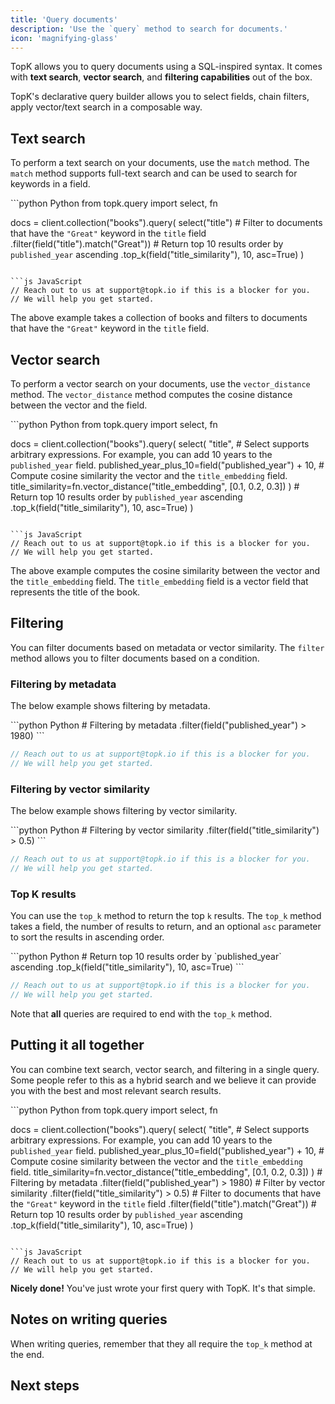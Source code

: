 ```yaml
---
title: 'Query documents'
description: 'Use the `query` method to search for documents.'
icon: 'magnifying-glass'
---
```


TopK allows you to query documents using a SQL-inspired syntax. It comes with **text search**, **vector search**, and **filtering capabilities** out of the box.

TopK's declarative query builder allows you to select fields, chain filters, apply vector/text search in a composable way.

## Text search

To perform a text search on your documents, use the `match` method. The `match` method supports full-text search and can be used to search for keywords in a field.

<CodeGroup>
```python Python
from topk.query import select, fn

docs = client.collection("books").query(
    select("title")
        # Filter to documents that have the `"Great"` keyword in the `title` field
        .filter(field("title").match("Great"))
        # Return top 10 results order by `published_year` ascending
        .top_k(field("title_similarity"), 10, asc=True)
)
```

```js JavaScript
// Reach out to us at support@topk.io if this is a blocker for you.
// We will help you get started.

```
</CodeGroup>

The above example takes a collection of books and filters to documents that have the `"Great"` keyword in the `title` field.

## Vector search

To perform a vector search on your documents, use the `vector_distance` method. The `vector_distance` method computes the cosine distance between the vector and the field.

<CodeGroup>
```python Python
from topk.query import select, fn

docs = client.collection("books").query(
    select(
        "title",
        # Select supports arbitrary expressions. For example, you can add 10 years to the `published_year` field.
        published_year_plus_10=field("published_year") + 10,
        # Compute cosine similarity the vector and the `title_embedding` field.
        title_similarity=fn.vector_distance("title_embedding", [0.1, 0.2, 0.3])
    )
        # Return top 10 results order by `published_year` ascending
        .top_k(field("title_similarity"), 10, asc=True)
)
```

```js JavaScript
// Reach out to us at support@topk.io if this is a blocker for you.
// We will help you get started.

```
</CodeGroup>

The above example computes the cosine similarity between the vector and the `title_embedding` field. The `title_embedding` field is a vector field that represents the title of the book.

## Filtering

You can filter documents based on metadata or vector similarity. The `filter` method allows you to filter documents based on a condition.

### Filtering by metadata

The below example shows filtering by metadata.

<CodeGroup>
```python Python
# Filtering by metadata
.filter(field("published_year") > 1980)
```

```js JavaScript
// Reach out to us at support@topk.io if this is a blocker for you.
// We will help you get started.
```
</CodeGroup>

### Filtering by vector similarity

The below example shows filtering by vector similarity.

<CodeGroup>
```python Python
# Filtering by vector similarity
.filter(field("title_similarity") > 0.5)
```

```js JavaScript
// Reach out to us at support@topk.io if this is a blocker for you.
// We will help you get started.
```
</CodeGroup>

### Top K results

You can use the `top_k` method to return the top `k` results. The `top_k` method takes a field, the number of results to return, and an optional `asc` parameter to sort the results in ascending order.

<CodeGroup>
```python Python
# Return top 10 results order by `published_year` ascending
.top_k(field("title_similarity"), 10, asc=True)
```

```js JavaScript
// Reach out to us at support@topk.io if this is a blocker for you.
// We will help you get started.
```
</CodeGroup>

<Note>Note that **all** queries are required to end with the `top_k` method.</Note>

## Putting it all together

You can combine text search, vector search, and filtering in a single query. Some people refer to this as a hybrid search and we believe it can provide you with the best and most relevant search results.

<CodeGroup>
```python Python
from topk.query import select, fn

docs = client.collection("books").query(
    select(
        "title",
        # Select supports arbitrary expressions. For example, you can add 10 years to the `published_year` field.
        published_year_plus_10=field("published_year") + 10,
        # Compute cosine similarity between the vector and the `title_embedding` field.
        title_similarity=fn.vector_distance("title_embedding", [0.1, 0.2, 0.3])
    )
        # Filtering by metadata
        .filter(field("published_year") > 1980)
        # Filter by vector similarity
        .filter(field("title_similarity") > 0.5)
        # Filter to documents that have the `"Great"` keyword in the `title` field
        .filter(field("title").match("Great"))
        # Return top 10 results order by `published_year` ascending
        .top_k(field("title_similarity"), 10, asc=True)
)
```

```js JavaScript
// Reach out to us at support@topk.io if this is a blocker for you.
// We will help you get started.
```
</CodeGroup>

<Check>**Nicely done!** You've just wrote your first query with TopK. It's that simple.</Check>

## Notes on writing queries

When writing queries, remember that they all require the `top_k` method at the end.

## Next steps

<Support />